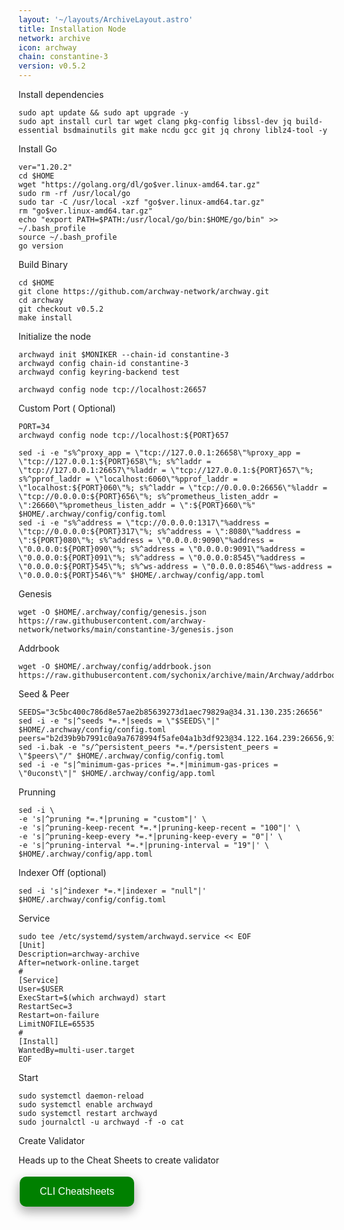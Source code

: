 ```yaml
---
layout: '~/layouts/ArchiveLayout.astro'
title: Installation Node
network: archive
icon: archway
chain: constantine-3
version: v0.5.2
---
```


 Install dependencies
```
sudo apt update && sudo apt upgrade -y
sudo apt install curl tar wget clang pkg-config libssl-dev jq build-essential bsdmainutils git make ncdu gcc git jq chrony liblz4-tool -y
```

 Install Go
```
ver="1.20.2"
cd $HOME
wget "https://golang.org/dl/go$ver.linux-amd64.tar.gz"
sudo rm -rf /usr/local/go
sudo tar -C /usr/local -xzf "go$ver.linux-amd64.tar.gz"
rm "go$ver.linux-amd64.tar.gz"
echo "export PATH=$PATH:/usr/local/go/bin:$HOME/go/bin" >> ~/.bash_profile
source ~/.bash_profile
go version
```

 Build Binary
```
cd $HOME
git clone https://github.com/archway-network/archway.git
cd archway
git checkout v0.5.2
make install
```

 Initialize the node

```
archwayd init $MONIKER --chain-id constantine-3
archwayd config chain-id constantine-3
archwayd config keyring-backend test
```
```
archwayd config node tcp://localhost:26657
```

 Custom Port ( Optional)
```
PORT=34
archwayd config node tcp://localhost:${PORT}657
```
```
sed -i -e "s%^proxy_app = \"tcp://127.0.0.1:26658\"%proxy_app = \"tcp://127.0.0.1:${PORT}658\"%; s%^laddr = \"tcp://127.0.0.1:26657\"%laddr = \"tcp://127.0.0.1:${PORT}657\"%; s%^pprof_laddr = \"localhost:6060\"%pprof_laddr = \"localhost:${PORT}060\"%; s%^laddr = \"tcp://0.0.0.0:26656\"%laddr = \"tcp://0.0.0.0:${PORT}656\"%; s%^prometheus_listen_addr = \":26660\"%prometheus_listen_addr = \":${PORT}660\"%" $HOME/.archway/config/config.toml
sed -i -e "s%^address = \"tcp://0.0.0.0:1317\"%address = \"tcp://0.0.0.0:${PORT}317\"%; s%^address = \":8080\"%address = \":${PORT}080\"%; s%^address = \"0.0.0.0:9090\"%address = \"0.0.0.0:${PORT}090\"%; s%^address = \"0.0.0.0:9091\"%address = \"0.0.0.0:${PORT}091\"%; s%^address = \"0.0.0.0:8545\"%address = \"0.0.0.0:${PORT}545\"%; s%^ws-address = \"0.0.0.0:8546\"%ws-address = \"0.0.0.0:${PORT}546\"%" $HOME/.archway/config/app.toml
```
 Genesis
```
wget -O $HOME/.archway/config/genesis.json https://raw.githubusercontent.com/archway-network/networks/main/constantine-3/genesis.json
```
 Addrbook
```
wget -O $HOME/.archway/config/addrbook.json https://raw.githubusercontent.com/sychonix/archive/main/Archway/addrbook.json
```

 Seed & Peer
```
SEEDS="3c5bc400c786d8e57ae2b85639273d1aec79829a@34.31.130.235:26656"
sed -i -e "s|^seeds *=.*|seeds = \"$SEEDS\"|" $HOME/.archway/config/config.toml
peers="b2d39b9b7991c0a9a7678994f5afe04a1b3df923@34.122.164.239:26656,930bf53d3858340d52bb7e541617740d91477ff0@335.239.130.141:26656,434015482b70fff4e6bc96299dee7b84aca01343@35.223.36.227:26656"
sed -i.bak -e "s/^persistent_peers *=.*/persistent_peers = \"$peers\"/" $HOME/.archway/config/config.toml
sed -i -e "s|^minimum-gas-prices *=.*|minimum-gas-prices = \"0uconst\"|" $HOME/.archway/config/app.toml
```

 Prunning
```
sed -i \
-e 's|^pruning *=.*|pruning = "custom"|' \
-e 's|^pruning-keep-recent *=.*|pruning-keep-recent = "100"|' \
-e 's|^pruning-keep-every *=.*|pruning-keep-every = "0"|' \
-e 's|^pruning-interval *=.*|pruning-interval = "19"|' \
$HOME/.archway/config/app.toml
```
 Indexer Off (optional)
```
sed -i 's|^indexer *=.*|indexer = "null"|' $HOME/.archway/config/config.toml
```
 Service
```
sudo tee /etc/systemd/system/archwayd.service << EOF
[Unit]
Description=archway-archive
After=network-online.target
#
[Service]
User=$USER
ExecStart=$(which archwayd) start
RestartSec=3
Restart=on-failure
LimitNOFILE=65535
#
[Install]
WantedBy=multi-user.target
EOF
```

 Start
```
sudo systemctl daemon-reload
sudo systemctl enable archwayd
sudo systemctl restart archwayd
sudo journalctl -u archwayd -f -o cat
```

 Create Validator

Heads up to the Cheat Sheets to create validator

<a href="https://service.sychonix.com/archive/archway/cheat" target="_blank">
  <button style="background-color: green; border: none; color: white; padding: 15px 32px; text-align: center; text-decoration: none; display: inline-block; font-size: 16px; margin: 4px 2px; cursor: pointer; border-radius: 10px; box-shadow: 0 8px 16px 0 rgba(0,0,0,0.2), 0 6px 20px 0 rgba(0,0,0,0.19);" onmouseover="this.style.boxShadow='0 0 0 4px rgba(0,255,0,0.5)'" onmouseout="this.style.boxShadow='0 8px 16px 0 rgba(0,0,0,0.2), 0 6px 20px 0 rgba(0,0,0,0.19)'">CLI Cheatsheets</button>
</a>
